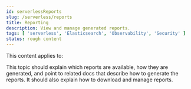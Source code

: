 ```yaml
---
id: serverlessReports
slug: /serverless/reports
title: Reporting
description: View and manage generated reports.
tags: [ 'serverless', 'Elasticsearch', 'Observability', 'Security' ]
status: rough content
---
```



<RoughContent />

This content applies to: <DocBadge template="elasticsearch" slug="/serverless/elasticsearch/what-is-elasticsearch-serverless" /> <DocBadge template="observability" slug="/serverless/observability/what-is-observability-serverless" /> <DocBadge template="security" slug="/serverless/security/what-is-security-serverless" /> 

This topic should explain which reports are available, how they are generated, and point to related docs that describe how
to generate the reports. It should also explain how to download and manage reports.